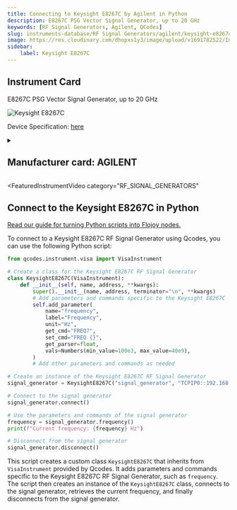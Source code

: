 ```yaml
---
title: Connecting to Keysight E8267C by Agilent in Python
description: E8267C PSG Vector Signal Generator, up to 20 GHz
keywords: [RF Signal Generators, Agilent, QCodes] 
slug: instruments-database/RF Signal Generators/agilent/keysight-e8267c 
image: https://res.cloudinary.com/dhopxs1y3/image/upload/v1691782522/Instruments/RF%20Signal%20Generator/Keysight-E8267C/Keysight-E8267C.webp
sidebar:
    label: Keysight E8267C 
---
```



## Instrument Card

E8267C PSG Vector Signal Generator, up to 20 GHz

![Keysight E8267C](https://res.cloudinary.com/dhopxs1y3/image/upload/v1691782522/Instruments/RF%20Signal%20Generator/Keysight-E8267C/Keysight-E8267C.webp)

Device Specification: [here](/instruments-database/all-instruments)

<details style={{ marginTop: "15px"}}>
<summary><h2 style={{display:'inline'}}>Manufacturer card: AGILENT</h2></summary>

![AGILENT](https://res.cloudinary.com/dhopxs1y3/image/upload/v1692126006/Instruments/Vendor%20Logos/Agilent.png)

Keysight Technologies, or Keysight, is an American company that manufactures electronics test and measurement equipment and software

- Headquarters: USA
- Yearly Revenue (millions, USD): 5420
- Vendor Website: [here](https://www.keysight.com/us/en/home.html)

</details>


<FeaturedInstrumentVideo
  category="RF_SIGNAL_GENERATORS"
></FeaturedInstrumentVideo>

## Connect to the Keysight E8267C in Python

[Read our guide for turning Python scripts into Flojoy nodes.](https://docs.flojoy.ai/contribution/blocks/custom-flojoy-block/)



<Tabs>
<TabItem value="Flojoy" label="Flojoy" className="flojoy-instrument-tabs">

<SectionsCard category="RF_SIGNAL_GENERATORS" manufacturer="Agilent"></SectionsCard>

</TabItem>
<TabItem value="QCodes" label="QCodes">

To connect to a Keysight E8267C RF Signal Generator using Qcodes, you can use the following Python script:

```python
from qcodes.instrument.visa import VisaInstrument

# Create a class for the Keysight E8267C RF Signal Generator
class KeysightE8267C(VisaInstrument):
    def __init__(self, name, address, **kwargs):
        super().__init__(name, address, terminator="\n", **kwargs)
        # Add parameters and commands specific to the Keysight E8267C
        self.add_parameter(
            name="frequency",
            label="Frequency",
            unit="Hz",
            get_cmd="FREQ?",
            set_cmd="FREQ {}",
            get_parser=float,
            vals=Numbers(min_value=100e3, max_value=40e9),
        )
        # Add other parameters and commands as needed

# Create an instance of the Keysight E8267C RF Signal Generator
signal_generator = KeysightE8267C("signal_generator", "TCPIP0::192.168.1.1::INSTR")

# Connect to the signal generator
signal_generator.connect()

# Use the parameters and commands of the signal generator
frequency = signal_generator.frequency()
print(f"Current frequency: {frequency} Hz")

# Disconnect from the signal generator
signal_generator.disconnect()
```

This script creates a custom class `KeysightE8267C` that inherits from `VisaInstrument` provided by Qcodes. It adds parameters and commands specific to the Keysight E8267C RF Signal Generator, such as `frequency`. The script then creates an instance of the `KeysightE8267C` class, connects to the signal generator, retrieves the current frequency, and finally disconnects from the signal generator.

</TabItem>
</Tabs>